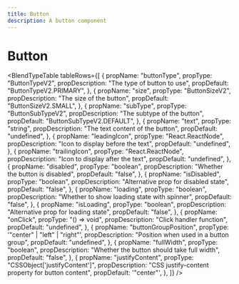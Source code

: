 ```yaml
---
title: Button
description: A button component
---
```



# Button

<BlendTypeTable tableRows={[
  {
    propName: "buttonType",
    propType: "ButtonTypeV2",
    propDescription: "The type of button to use",
    propDefault: "ButtonTypeV2.PRIMARY",
  },
  {
    propName: "size",
    propType: "ButtonSizeV2",
    propDescription: "The size of the button",
    propDefault: "ButtonSizeV2.SMALL",
  },
  {
    propName: "subType",
    propType: "ButtonSubTypeV2",
    propDescription: "The subtype of the button",
    propDefault: "ButtonSubTypeV2.DEFAULT",
  },
  {
    propName: "text",
    propType: "string",
    propDescription: "The text content of the button",
    propDefault: "undefined",
  },
  {
    propName: "leadingIcon",
    propType: "React.ReactNode",
    propDescription: "Icon to display before the text",
    propDefault: "undefined",
  },
  {
    propName: "trailingIcon",
    propType: "React.ReactNode",
    propDescription: "Icon to display after the text",
    propDefault: "undefined",
  },
  {
    propName: "disabled",
    propType: "boolean",
    propDescription: "Whether the button is disabled",
    propDefault: "false",
  },
  {
    propName: "isDisabled",
    propType: "boolean",
    propDescription: "Alternative prop for disabled state",
    propDefault: "false",
  },
  {
    propName: "loading",
    propType: "boolean",
    propDescription: "Whether to show loading state with spinner",
    propDefault: "false",
  },
  {
    propName: "isLoading",
    propType: "boolean",
    propDescription: "Alternative prop for loading state",
    propDefault: "false",
  },
  {
    propName: "onClick",
    propType: "() => void",
    propDescription: "Click handler function",
    propDefault: "undefined",
  },
  {
    propName: "buttonGroupPosition",
    propType: '"center" | "left" | "right"',
    propDescription: "Position when used in a button group",
    propDefault: "undefined",
  },
  {
    propName: "fullWidth",
    propType: "boolean",
    propDescription: "Whether the button should take full width",
    propDefault: "false",
  },
  {
    propName: "justifyContent",
    propType: "CSSObject['justifyContent']",
    propDescription: "CSS justify-content property for button content",
    propDefault: '"center"',
  },
]} />